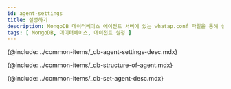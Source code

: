 ```yaml
---
id: agent-settings
title: 설정하기
description: MongoDB 데이터베이스 에이전트 서버에 있는 whatap.conf 파일을 통해 설정할 수 있는 옵션에 대해 알아봅니다.
tags: [ MongoDB, 데이터베이스, 에이전트 설정 ]
---
```


{@include: ../common-items/_db-agent-settings-desc.mdx} 

<!-- 에이전트 구성-->
{@include: ../common-items/_db-structure-of-agent.mdx} 

<!-- 에이전트 설정-->
{@include: ../common-items/_db-set-agent-desc.mdx}

<DocCardList/>